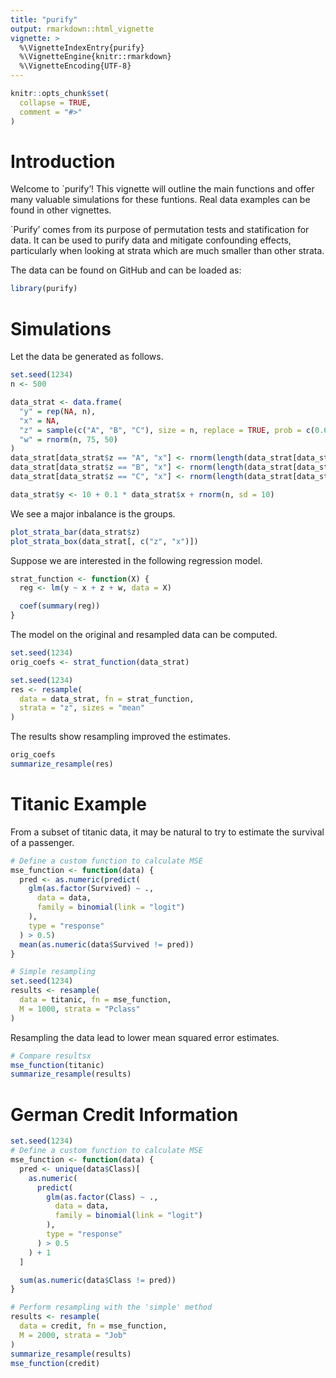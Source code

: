```yaml
---
title: "purify"
output: rmarkdown::html_vignette
vignette: >
  %\VignetteIndexEntry{purify}
  %\VignetteEngine{knitr::rmarkdown}
  %\VignetteEncoding{UTF-8}
---
```


```r
knitr::opts_chunk$set(
  collapse = TRUE,
  comment = "#>"
)
```

# Introduction

Welcome to `purify'! This vignette will outline the main functions and offer many valuable simulations for these funtions. Real data examples can be found in other vignettes.

`Purify' comes from its purpose of permutation tests and statification for data. It can be used to purify data and mitigate confounding effects, particularly when looking at strata which are much smaller than other strata.

The data can be found on GitHub and can be loaded as:
```r
library(purify)
```

# Simulations 

Let the data be generated as follows.

```r
set.seed(1234)
n <- 500

data_strat <- data.frame(
  "y" = rep(NA, n),
  "x" = NA,
  "z" = sample(c("A", "B", "C"), size = n, replace = TRUE, prob = c(0.65, 0.3, 0.05)),
  "w" = rnorm(n, 75, 50)
)
data_strat[data_strat$z == "A", "x"] <- rnorm(length(data_strat[data_strat$z == "A", "x"]), 40, 15)
data_strat[data_strat$z == "B", "x"] <- rnorm(length(data_strat[data_strat$z == "B", "x"]), 60, 25)
data_strat[data_strat$z == "C", "x"] <- rnorm(length(data_strat[data_strat$z == "C", "x"]), 100, 25)

data_strat$y <- 10 + 0.1 * data_strat$x + rnorm(n, sd = 10)
```

We see a major inbalance is the groups.
```r
plot_strata_bar(data_strat$z)
plot_strata_box(data_strat[, c("z", "x")])
```

Suppose we are interested in the following regression model.
```r
strat_function <- function(X) {
  reg <- lm(y ~ x + z + w, data = X)

  coef(summary(reg))
}
```

The model on the original and resampled data can be computed.
```r
set.seed(1234)
orig_coefs <- strat_function(data_strat)

set.seed(1234)
res <- resample(
  data = data_strat, fn = strat_function,
  strata = "z", sizes = "mean"
)
```

The results show resampling improved the estimates.
```r
orig_coefs
summarize_resample(res)
```

# Titanic Example

From a subset of titanic data, it may be natural to try to estimate the survival 
of a passenger.

```r
# Define a custom function to calculate MSE
mse_function <- function(data) {
  pred <- as.numeric(predict(
    glm(as.factor(Survived) ~ .,
      data = data,
      family = binomial(link = "logit")
    ),
    type = "response"
  ) > 0.5)
  mean(as.numeric(data$Survived != pred))
}

# Simple resampling
set.seed(1234)
results <- resample(
  data = titanic, fn = mse_function,
  M = 1000, strata = "Pclass"
)
```

Resampling the data lead to lower mean squared error estimates.

```r
# Compare resultsx
mse_function(titanic)
summarize_resample(results)
```

# German Credit Information

```r
set.seed(1234)
# Define a custom function to calculate MSE
mse_function <- function(data) {
  pred <- unique(data$Class)[
    as.numeric(
      predict(
        glm(as.factor(Class) ~ .,
          data = data,
          family = binomial(link = "logit")
        ),
        type = "response"
      ) > 0.5
    ) + 1
  ]

  sum(as.numeric(data$Class != pred))
}

# Perform resampling with the 'simple' method
results <- resample(
  data = credit, fn = mse_function,
  M = 2000, strata = "Job"
)
summarize_resample(results)
mse_function(credit)
```

